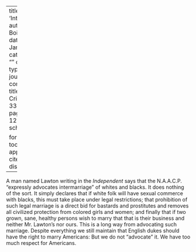 
---
title: 'Intermarriage'
author: Du Bois, W.E.B.
date: Jan. 1927
categories: 
  - ""
citation: 
  type: article-journal
  container-title: The Crisis
  volume: 33
  issue: 3
  page: 128-129
google-scholar: true

format:
  html:
    toc: false
    appendix-cite-as: display
---


A man named Lawton writing in the *Independent* says that the N.A.A.C.P. "expressly advocates intermarriage" of whites and blacks. It does nothing of the sort. It simply declares that if white folk will have sexual commerce with blacks, this must take place under legal restrictions; that prohibition of such legal marriage is a direct bid for bastards and prostitutes and removes all civilized protection from colored girls and women; and finally that if two grown, sane, healthy persons wish to marry that that is their business and neither Mr. Lawton's nor ours. This is a long way from advocating such marriage. Despite everything we still maintain that English dukes should have the right to marry Americans: But we do not "advocate" it. We have too much respect for Americans. 

